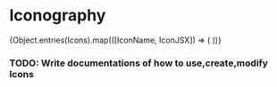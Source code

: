 
<Meta title="Docs/Iconography" />

# Iconography

<IconGallery>
  {Object.entries(Icons).map(([IconName, IconJSX]) => (
    <IconItem name={IconName} key={IconName}>
      <IconJSX />
    </IconItem>
  ))}
</IconGallery>

### TODO: Write documentations of how to use,create,modify Icons
